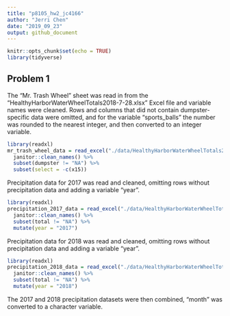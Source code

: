 ```yaml
---
title: "p8105_hw2_jc4166"
author: "Jerri Chen"
date: "2019_09_23"
output: github_document
---
```


```r
knitr::opts_chunk$set(echo = TRUE)
library(tidyverse)
```

## Problem 1

The "Mr. Trash Wheel" sheet was read in from the "HealthyHarborWaterWheelTotals2018-7-28.xlsx" Excel file and variable names were cleaned. Rows and columns that did not contain dumpster-specific data were omitted, and for the variable "sports_balls" the number was rounded to the nearest integer, and then converted to an integer variable.
```r
library(readxl)
mr_trash_wheel_data = read_excel("./data/HealthyHarborWaterWheelTotals2018-7-28.xlsx", sheet = "Mr. Trash Wheel") %>% 
  janitor::clean_names() %>%
  subset(dumpster != "NA") %>%
  subset(select = -c(x15))
```

Precipitation data for 2017 was read and cleaned, omitting rows without precipitation data and adding a variable "year". 
```r
library(readxl)
precipitation_2017_data = read_excel("./data/HealthyHarborWaterWheelTotals2018-7-28.xlsx", sheet = "2017 Precipitation", range = "A2:B14") %>% 
  janitor::clean_names() %>%
  subset(total != "NA") %>%
  mutate(year = "2017")
```

Precipitation data for 2018 was read and cleaned, omitting rows without precipitation data and adding a variable "year". 
```r
library(readxl)
precipitation_2018_data = read_excel("./data/HealthyHarborWaterWheelTotals2018-7-28.xlsx", sheet = "2018 Precipitation", range = "A2:B14") %>% 
  janitor::clean_names() %>%
  subset(total != "NA") %>%
  mutate(year = "2018")
```


The 2017 and 2018 precipitation datasets were then combined, "month" was converted to a character variable.
